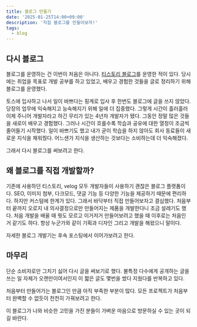 ```yaml
---
title: 블로그 만들기
date: '2025-01-25T14:00+09:00'
description: '직접 블로그를 만들어보자!'
tags:
  - blog
---
```


## 다시 블로그

블로그를 운영하는 건 이번이 처음은 아니다.
[티스토리 블로그](https://yung-developer.tistory.com/)를 운영한 적이 있다.
당시에는 취업을 목표로 개발 공부를 하고 있었고, 배우고 경험한 것들을 글로 정리하기 위해 블로그를 운영했다.

토스에 입사하고 나서 일이 바쁘다는 핑계로 입사 후 한번도 블로그에 글을 쓰지 않았다.
당장의 업무에 익숙해지고 능숙해지기 위해 일에 더 집중했다.
그렇게 시간이 흘러흘러 이제 주니어 개발자라고 하긴 무리가 있는 4년차 개발자가 됐다.
그동안 정말 많은 것들을 새로이 배우고 경험했다.
그러나 시간이 흐를수록 학습과 공유에 대한 열정이 조금씩 줄어들기 시작했다.
일이 바쁘기도 했고 내가 굳이 학습을 하지 않아도 회사 동료들이 새로운 지식을 채워줬다.
어느샌가 지식을 생산하는 것보다는 소비하는데 더 익숙해졌다.

그래서 다시 블로그를 써보려고 한다.

## 왜 블로그를 직접 개발할까?

기존에 사용하던 티스토리, velog 모두 개발자들이 사용하기 괜찮은 블로그 플랫폼이다.
SEO, 이미지 첨부, 다크모드, 댓글 기능 등 다양한 기능을 제공하기 때문에 편리하다.
하지만 커스텀에 한계가 있다.
그래서 바닥부터 직접 만들어보자고 결심했다.
처음부터 끝까지 오로지 내 의사결정으로만 만들어지는 제품을 개발한다니 조금 설레기도 했다.
처음 개발을 배울 때 뭣도 모르고 이거저거 만들어보려고 했을 때 이후로는 처음인 거 같기도 하다.
항상 누군가와 같이 기획과 디자인 그리고 개발을 해왔으니 말이다.

자세한 블로그 개발기는 후속 포스팅에서 이어가보려고 한다.

## 마무리

단순 소비자로만 그치기 싫어 다시 글을 써보기로 했다.
불특정 다수에게 공개하는 글을 쓰는 일 자체가 오랜만이여서인지 이 짧은 글도 몇번을 썼다 지웠다를 반복하고 있다.

처음부터 만들어가는 블로그인 만큼 아직 부족한 부분이 많다.
모든 프로젝트가 처음부터 완벽할 수 없듯이 천천히 가꿔보려고 한다.

이 블로그가 나와 비슷한 고민을 가진 분들이 가벼운 마음으로 방문하실 수 있는 곳이 되길 바란다.
